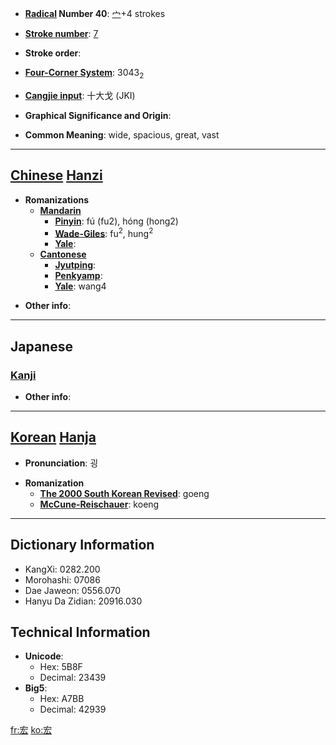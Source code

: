 * '''[[Wiktionary:Chinese radical index| Radical]] Number 40''': [[Wiktionary:Chinese radical index 宀|宀]]+4 strokes

* '''[[Wiktionary:Chinese total strokes index|Stroke number]]''': [[Wiktionary:Chinese total strokes index 7|7]]

* '''Stroke order''': 

* '''[[Wiktionary:Chinese four corner index|Four-Corner System]]''': 3043<sub>2</sub>

* '''[[Wiktionary:Chinese Cangjie index|Cangjie input]]''': 十大戈 (JKI)

* '''Graphical Significance and Origin''': 

* '''Common Meaning''': wide, spacious, great, vast

----

== [[Chinese]] [[Hanzi]] ==

* '''Romanizations'''
** '''[[Mandarin]]'''
*** '''[[Pinyin]]''': fú (fu2), hóng (hong2)
*** '''[[Wade-Giles]]''': fu<sup>2</sup>, hung<sup>2</sup>
*** '''[[Yale]]''': 
** '''[[Cantonese]]'''
*** '''[[Jyutping]]''':
*** '''[[Penkyamp]]''': 
*** '''[[Yale]]''': wang4

* '''Other info''': 

----

==Japanese==
===[[Kanji]]===
{{kanji|on readings=[[こう]] (kō)
|kun readings=[[ひろい]] (hiroi)
}}

* '''Other info''':  

----

== [[Korean]] [[Hanja]] ==

* '''Pronunciation''': 굉

* '''Romanization'''
** '''[[The 2000 South Korean Revised Romanization|The 2000 South Korean Revised]]''': goeng
** '''[[McCune-Reischauer]]''': koeng

----

== Dictionary Information ==

* KangXi: 0282.200
* Morohashi: 07086
* Dae Jaweon: 0556.070
* Hanyu Da Zidian: 20916.030

== Technical Information ==

* '''Unicode''':
** Hex: 5B8F
** Decimal: 23439
* '''Big5''':
** Hex: A7BB
** Decimal: 42939

[[fr:宏]]
[[ko:宏]]